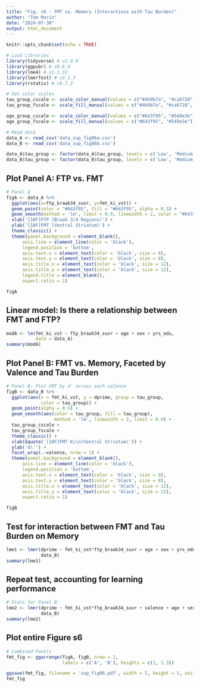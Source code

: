 ```yaml
---
title: "Fig. s6 - FMT vs. Memory (Interactions with Tau Burden)"
author: "Tom Morin"
date: "2024-07-30"
output: html_document
---
```


```r
knitr::opts_chunk$set(echo = TRUE)
```

```r
# Load Libraries
library(tidyverse) # v2.0.0
library(ggpubr) # v0.6.0
library(lme4) # v1.1.32
library(lmerTest) # v3.1.3
library(rstatix) # v0.7.2

# Set color scales
tau_group_cscale <- scale_color_manual(values = c("#4b9b7a", "#ca6728", "#7470af"))
tau_group_fscale <- scale_fill_manual(values = c("#4b9b7a", "#ca6728", "#7470af"))

age_group_cscale <- scale_color_manual(values = c("#643f95", "#549e3e"))
age_group_fscale <- scale_fill_manual(values = c("#643f95", "#549e3e"))

# Read data
data_A <- read_csv('data_sup_fig06a.csv')
data_B <- read_csv('data_sup_fig06b.csv')

data_A$tau_group <- factor(data_A$tau_group, levels = c('Low', 'Medium', 'High'))
data_B$tau_group <- factor(data_B$tau_group, levels = c('Low', 'Medium', 'High'))
```

## Plot Panel A: FTP vs. FMT
```r
# Panel A
figA <- data_A %>%
  ggplot(aes(x=ftp_braak34_suvr, y=fmt_ki_vst)) +
  geom_point(color = "#643f95", fill = "#643f95", alpha = 0.5) +
  geom_smooth(method = 'lm', limit = 0.9, linewidth = 2, color = "#643f95") +
  xlab('[18F]FTP (Braak 3/4 Regions)') +
  ylab('[18F]FMT (Ventral Striatum)') +
  theme_classic() +
  theme(panel.background = element_blank(),
      axis.line = element_line(color = 'black'),
      legend.position = 'bottom', 
      axis.text.x = element_text(color = 'black', size = 8),
      axis.text.y = element_text(color = 'black', size = 8),
      axis.title.x = element_text(color = 'black', size = 12),
      axis.title.y = element_text(color = 'black', size = 12),
      legend.title = element_blank(),
      aspect.ratio = 1)

figA
```

## Linear model: Is there a relationship between FMT and FTP?
```r
modA <- lm(fmt_ki_vst ~ ftp_braak34_suvr + age + sex + yrs_edu,
           data = data_A)
summary(modA)

```

## Plot Panel B: FMT vs. Memory, Faceted by Valence and Tau Burden
```r
# Panel B: Plot FMT by d' across each valence
figB <- data_B %>% 
  ggplot(aes(x = fmt_ki_vst, y = dprime, group = tau_group,
             color = tau_group)) +
  geom_point(alpha = 0.5) +
  geom_smooth(aes(color = tau_group, fill = tau_group),
                  method = 'lm', linewidth = 2, limit = 0.9) +
  tau_group_cscale +
  tau_group_fscale +
  theme_classic() +
  xlab(bquote('[18F]FMT Ki\n(Ventral Striatum)')) +
  ylab('d\'') +
  facet_wrap(.~valence, nrow = 1) +
  theme(panel.background = element_blank(),
      axis.line = element_line(color = 'black'),
      legend.position = 'bottom', 
      axis.text.x = element_text(color = 'black', size = 8),
      axis.text.y = element_text(color = 'black', size = 8),
      axis.title.x = element_text(color = 'black', size = 12),
      axis.title.y = element_text(color = 'black', size = 12),
      aspect.ratio = 1)

figB
```

## Test for interaction between FMT and Tau Burden on Memory
```r
lme1 <- lmer(dprime ~ fmt_ki_vst*ftp_braak34_suvr + age + sex + yrs_edu + valence + (1 | subject),
             data_B)
summary(lme1)
```

## Repeat test, accounting for learning performance
```r
# Stats for Panel B:
lme2 <- lmer(dprime ~ fmt_ki_vst*ftp_braak34_suvr + valence + age + sex + yrs_edu + learning + (1 | subject),
             data_B)
summary(lme2)
```

## Plot entire Figure s6
```r
# Combined Panels
fmt_fig <- ggarrange(figA, figB, nrow = 2, 
                     labels = c('A', 'B'), heights = c(1, 1.3))

ggsave(fmt_fig, filename = 'sup_fig06.pdf', width = 5, height = 5, units = 'in')
fmt_fig
```